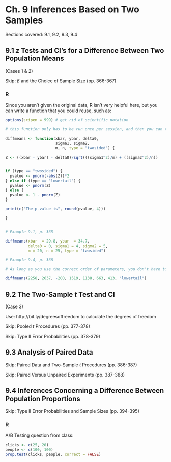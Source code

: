 # Ch. 9 Inferences Based on Two Samples {-}

Sections covered: 9.1, 9.2, 9.3, 9.4

## 9.1 $z$ Tests and CI's for a Difference Between Two Population Means {-}

(Cases 1 & 2)

Skip: $\beta$ and the Choice of Sample Size (pp. 366-367)

### R {-}

Since you aren't given the original data, R isn't very helpful here, but you can write a function that you could reuse, such as:

```r
options(scipen = 999) # get rid of scientific notation

# this function only has to be run once per session, and then you can reuse it.

diffmeans <- function(xbar, ybar, delta0,
                      sigma1, sigma2,
                      m, n, type = "twosided") {
  
Z <- ((xbar - ybar) - delta0)/sqrt(((sigma1^2)/m) + ((sigma2^2)/n))


if (type == "twosided") {
  pvalue <- pnorm(-abs(Z))*2
} else if (type == "lowertail") {
  pvalue <- pnorm(Z)
} else {
  pvalue <- 1 - pnorm(Z)
}

print(c("The p-value is", round(pvalue, 4)))

}


# Example 9.1, p. 365

diffmeans(xbar  = 29.8, ybar  = 34.7,
          delta0 = 0, sigma1 = 4, sigma2 = 5,
          m = 20, n = 25, type = "twosided")

# Example 9.4, p. 368

# As long as you use the correct order of parameters, you don't have to write out the names:

diffmeans(2258, 2637, -200, 1519, 1138, 663, 413, "lowertail")
```

## 9.2 The Two-Sample $t$ Test and CI {-}

(Case 3)

Use: http://bit.ly/degreesoffreedom to calculate the degrees of freedom

Skip: Pooled $t$ Procedures (pp. 377-378)

Skip: Type II Error Probabilities (pp. 378-379)

## 9.3 Analysis of Paired Data {-}

Skip: Paired Data and Two-Sample $t$ Procedures (pp. 386-387)

Skip: Paired Versus Unpaired Experiments (pp. 387-388)

## 9.4 Inferences Concerning a Difference Between Population Proportions {-}

Skip: Type II Error Probabilities and Sample Sizes (pp. 394-395)

### R {-}

A/B Testing question from class:

```r
clicks <- c(25, 20)
people <- c(100, 100)
prop.test(clicks, people, correct = FALSE)
```

